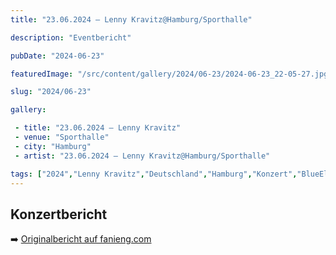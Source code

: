 ```yaml
---
title: "23.06.2024 – Lenny Kravitz@Hamburg/Sporthalle"

description: "Eventbericht"

pubDate: "2024-06-23"

featuredImage: "/src/content/gallery/2024/06-23/2024-06-23_22-05-27.jpg"

slug: "2024/06-23"

gallery:

 - title: "23.06.2024 – Lenny Kravitz"
 - venue: "Sporthalle"
 - city: "Hamburg"
 - artist: "23.06.2024 – Lenny Kravitz@Hamburg/Sporthalle"

tags: ["2024","Lenny Kravitz","Deutschland","Hamburg","Konzert","BlueElectricLight","Foto","Sporthalle"]
---
```

## Konzertbericht

➡️ [Originalbericht auf fanieng.com](https://fanieng.com/2024/06/23/23-06-2024-23.06.2024-–-lenny-kravitz-hamburg-sporthalle)
